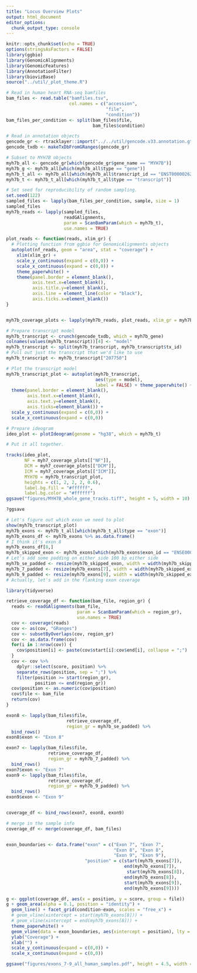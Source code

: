 ```yaml
---
title: "Locus Overview Plots"
output: html_document
editor_options: 
  chunk_output_type: console
---
```


```r
knitr::opts_chunk$set(echo = TRUE)
options(stringsAsFactors = FALSE)
library(ggbio)
library(GenomicAlignments)
library(GenomicFeatures)
library(AnnotationFilter)
library(biovizBase)
source("../util/_plot_theme.R")
```

```r
# Read in human heart RNA-seq bamfiles
bam_files <- read.table("bamfiles.tsv",
                        col.names = c("accession",
                                      "file",
                                      "condition"))
bam_files_per_condition <- split(bam_files$file,
                                 bam_files$condition)

# Read in annotation objects
gencode_gr <- rtracklayer::import("../../util/gencode.v33.annotation.gtf")
gencode_txdb <- makeTxDbFromGRanges(gencode_gr)

# Subset to MYH7B objects
myh7b_all <- gencode_gr[which(gencode_gr$gene_name == "MYH7B")]
myh7b_g <- myh7b_all[which(myh7b_all$type == "gene")]
myh7b_t_all <- myh7b_all[which(myh7b_all$transcript_id == "ENST00000262873.12")]
myh7b_t <- myh7b_t_all[which(myh7b_t_all$type == "transcript")]
```

```r
# Set seed for reproducibility of random sampling.
set.seed(122)
sampled_files <- lapply(bam_files_per_condition, sample, size = 1)
sampled_files
myh7b_reads <- lapply(sampled_files, 
                      readGAlignments, 
                      param = ScanBamParam(which = myh7b_t),
                      use.names = TRUE)

plot_reads <- function(reads, xlim_gr) {
  # Plotting function from ggbio for GenomicAlignments objects
  autoplot(nf_reads, geom = "area", stat = "coverage") + 
    xlim(xlim_gr) + 
    scale_y_continuous(expand = c(0,0)) + 
    scale_x_continuous(expand = c(0,0)) +
    theme_paperwhite() +
    theme(panel.border = element_blank(),
          axis.text.x=element_blank(),
          axis.title.y=element_blank(),
          axis.line = element_line(color = "black"),
          axis.ticks.x=element_blank()) 
}


myh7b_coverage_plots <- lapply(myh7b_reads, plot_reads, xlim_gr = myh7b_t)
```



```r

# Prepare transcript model
myh7b_transcript <- crunch(gencode_txdb, which = myh7b_gene)
colnames(values(myh7b_transcript))[4] <- "model"
myh7b_transcript <- split(myh7b_transcript, myh7b_transcript$tx_id)
# Pull out just the transcript that we'd like to use
myh7b_transcript <- myh7b_transcript["207750"]

# Plot the transcript model
myh7b_transcript_plot <- autoplot(myh7b_transcript, 
                                  aes(type = model), 
                                  label = FALSE) + theme_paperwhite() +
  theme(panel.border = element_blank(),
        axis.text.x=element_blank(),
        axis.text.y=element_blank(),
        axis.ticks=element_blank()) +
  scale_y_continuous(expand = c(0,0)) + 
  scale_x_continuous(expand = c(0,0)) 

# Prepare ideogram 
ideo_plot <- plotIdeogram(genome = "hg38", which = myh7b_t)

```


```r
# Put it all together.

tracks(ideo_plot,
       NF = myh7_coverage_plots[["NF"]], 
       DCM = myh7_coverage_plots[["DCM"]], 
       ICM = myh7_coverage_plots[["ICM"]], 
       MYH7B = myh7b_transcript_plot, 
       heights = c(1, 2, 2, 2, 0.6),
       label.bg.fill = "#ffffff",
       label.bg.color = "#ffffff") 
ggsave("figures/MYH7B_whole_gene_tracks.tiff", height = 5, width = 10)

?ggsave
```

```r
# Let's figure out which exon we need to plot
show(myh7b_transcript_plot)
myh7b_exons <- myh7b_t_all[which(myh7b_t_all$type == "exon")]
myh7b_exons_df <- myh7b_exons %>% as.data.frame()
# I think it's exon 8
myh7b_exons_df[8,]
myh7b_skipped_exon <- myh7b_exons[which(myh7b_exons$exon_id == "ENSE00000860157.1")]
# Let's add some padding on either side 100 bp either side
myh7b_se_padded <- resize(myh7b_skipped_exon, width = width(myh7b_skipped_exon)+50*2, fix = "center")
myh7b_7_padded <- resize(myh7b_exons[7], width = width(myh7b_skipped_exon)+50*2, fix = "center")
myh7b_9_padded <- resize(myh7b_exons[9], width = width(myh7b_skipped_exon)+50*2, fix = "center")
# Actually, let's add in the flanking exon coverage
```


```r
library(tidyverse)

retrieve_coverage_df <- function(bam_file, region_gr) {
  reads <- readGAlignments(bam_file,
                           param = ScanBamParam(which = region_gr),
                           use.names = TRUE)
  cov <- coverage(reads)
  cov <- as(cov, "GRanges")
  cov <- subsetByOverlaps(cov, region_gr)
  cov <- as.data.frame(cov)
  for(i in 1:nrow(cov)) {
    cov$position[i] <- paste(cov$start[i]:cov$end[i], collapse = ";")
  }
  cov <- cov %>% 
    dplyr::select(score, position) %>%
    separate_rows(position, sep = ";") %>%
    filter(position >= start(region_gr),
           position <= end(region_gr))
  cov$position <- as.numeric(cov$position)
  cov$file <- bam_file
  return(cov)
}

exon8 <- lapply(bam_files$file, 
                       retrieve_coverage_df, 
                       region_gr = myh7b_se_padded) %>%
  bind_rows()
exon8$exon <- "Exon 8"

exon7 <- lapply(bam_files$file, 
                retrieve_coverage_df, 
                region_gr = myh7b_7_padded) %>%
  bind_rows()
exon7$exon <- "Exon 7"
exon9 <- lapply(bam_files$file, 
                retrieve_coverage_df, 
                region_gr = myh7b_9_padded) %>%
  bind_rows()
exon9$exon <- "Exon 9"


coverage_df <- bind_rows(exon7, exon8, exon9)

# merge in the sample info 
coverage_df <- merge(coverage_df, bam_files)


exon_boundaries <- data.frame("exon" = c("Exon 7", "Exon 7", 
                                         "Exon 8", "Exon 8", 
                                         "Exon 9", "Exon 9"),
                              "position" = c(start(myh7b_exons[7]),
                                             end(myh7b_exons[7]),
                                              start(myh7b_exons[8]),
                                             end(myh7b_exons[8]),
                                             start(myh7b_exons[9]),
                                             end(myh7b_exons[9])))

g <- ggplot(coverage_df, aes(x = position, y = score, group = file))
g + geom_area(alpha = 0.1, position = "identity") + 
  geom_line() + facet_grid(condition~exon, scales = "free_x") + 
  # geom_vline(xintercept = start(myh7b_exons[8])) +
  # geom_vline(xintercept = end(myh7b_exons[8])) + 
  theme_paperwhite() + 
  geom_vline(data = exon_boundaries, aes(xintercept = position), lty = 2) + 
  ylab("Coverage") + 
  xlab("") +
  scale_y_continuous(expand = c(0,0)) + 
  scale_x_continuous(expand = c(0,0))

ggsave("figures/exons_7-9_all_human_samples.pdf", height = 4.5, width = 6)
```


